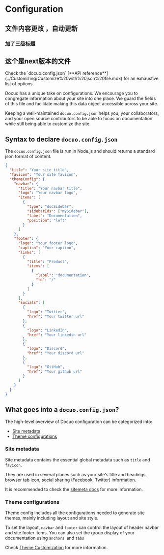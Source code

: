 # Configuration

## 文件内容更改 ，自动更新
### 加了三级标题

##  这个是next版本的文件
<Tip title="INFO">
Check the `docuo.config.json` [**API reference**](../Customizing/Customize%20with%20json%20file.mdx) for an exhaustive list of options.
</Tip>

Docuo has a unique take on configurations. We encourage you to congregate information about your site into one place. We guard the fields of this file and facilitate making this data object accessible across your site.

Keeping a well-maintained `docuo.config.json` helps you, your collaborators, and your open source contributors to be able to focus on documentation while still being able to customize the site.

## Syntax to declare `docuo.config.json`

The `docuo.config.json` file is run in Node.js and should returns a standard json format of content.

<CodeGroup>

```json docuo.config
{
  "title": "Your site title",
  "favicon": "Your site favicon",
  "themeConfig": {
    "navbar": {
      "title": "Your navbar title",
      "logo": "Your navbar logo",
      "items": [
        {
          "type": "docSidebar",
          "sidebarIds": ["mySidebar"],
          "label": "Documentation",
          "position": "left"
        }
      ]
    },
    "footer": {
      "logo": "Your footer logo",
      "caption": "Your caption",
      "links": [
        {
          "title": "Product",
          "items": [
            {
              "label": "documentation",
              "to": "/"
            }
          ]
        }
      ],
      "socials": [
        {
          "logo": "Twitter",
          "href": "Your twitter url"
        },
        {
          "logo": "LinkedIn",
          "href": "Your linkedin url"
        },
        {
          "logo": "Discord",
          "href": "Your discord url"
        },
        {
          "logo": "GitHub",
          "href": "Your github url"
        }
      ]
    }
  }
}
```

</CodeGroup>

## What goes into a `docuo.config.json`?

The high-level overview of Docuo configuration can be categorized into:

- [Site metadata](./Configuration.mdx#site-metadata)
- [Theme configurations](./Configuration.mdx#theme-configurations)

### Site metadata

Site metadata contains the essential global metadata such as `title` and `favicon`.

They are used in several places such as your site's title and headings, browser tab icon, social sharing (Facebook, Twitter) information.

It is recommended to check the [sitemeta docs](../Customizing/Customize%20with%20json%20file.mdx#title) for more information.

### Theme configurations

Theme config includes all the configurations needed to generate site themes, mainly including layout and site style.

To set the layout, `navbar` and `footer`  can control the layout of header navbar and site footer items. You can also set the group display of your documentation using `anchors `and `tabs`

Check [Theme Customization](../Customizing/Customize%20with%20json%20file.mdx#themeconfig) for more information.

